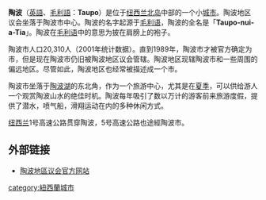 {{Infobox settlement
|name= 陶波
|official_name = Taupo
|other_name =
|native_name=Taupō-nui-a-Tia <small>([[毛利語|毛利語]])</small>
|total_type=Territorial
|pushpin_map=New Zealand
|pushpin_label_position=right
|latd=-38.6875
|longd=176.0694
|coordinates_display=y
|coordinates_region=NZ
|subdivision_type=[[國家|國家]]
|subdivision_name={{NZL}}
|subdivision_type1=[[紐西蘭島嶼|島嶼]]
|subdivision_name1=[[北島_(紐西蘭)|北島]]
|subdivision_type2= [[紐西蘭區域|區域]]
|subdivision_name2= [[懷卡托|懷卡托大區]]
|subdivision_type3= [[Territorial_authority|Territorial authority]]
|subdivision_name3= [[陶波區|陶波區]]
|subdivision_type4= [[Ward_(country_subdivision)|Ward]]
|subdivision_name4= 陶波
|established_title= Settled
|established_date= pre-European
|established_title1= Founded
|established_date1= 1869
|established_title2= Borough status
|established_date2= 1953
|named_for= originates from ''Taupō-nui-a-Tia'', meaning "great cloak of Tia" in [[Maori_language|Maori]]
|seat_type=Electorate
|seat=[[Taupō_(New_Zealand_electorate)|Taupō]]
|leader_title1= Mayor
|leader_name1= [[Rick_Cooper|Rick Cooper]]
|leader_title= [[Member_of_Parliament|MP]]
|leader_name= [[Louise_Upston|Louise Upston]]
|leader_party= [[New_Zealand_National_Party|National]]
|elevation_m= 360
|population_as_of= {{NZ population data|||y}}
|population_footnotes=
|area_total_km2= 6970
|population_total= {{Formatnum:{{NZ population data|Taupo District|y}}|R}}
|population_density_km2= auto
|population_urban= {{NZ population data||y}}
|timezone= [[Time_in_New_Zealand|NZST]]
|utc_offset= +12
|timezone_DST= NZDT
|utc_offset_DST= +13
|postal_code_type= Postcode
|postal_code= 3330
|area_code= 07
|blank_name = Local [[iwi|iwi]]
|blank_info = [[Ngāti_Tūwharetoa|Ngāti Tūwharetoa]]
}}
'''陶波'''（[[英語|英語]]、[[毛利語|毛利語]]：'''Taupo'''）是位于[[纽西兰|纽西兰]][[北岛|北岛]]中部的一个小[[城市|城市]]。陶波地区议会坐落于陶波市中心。陶波的名字起源于[[毛利语|毛利语]]，陶波的全名是「'''Taupo-nui-a-Tia'''」。陶波在[[毛利语|毛利语]]中的意思为披在肩膀上的袍子。

陶波市人口20,310人（2001年统计数据）。直到1989年，陶波市才被官方确定为市，但是现在陶波市仍旧被陶波地区议会管辖。陶波地区现辖陶波市和一些周围的偏远地区。尽管如此，陶波地区也经常被描述成一个市。

陶波市坐落于[[陶波湖|陶波湖]]的东北角，作为一个旅游中心，尤其是在[[夏季|夏季]]，可以供给游人一个观赏陶波山水的绝佳时机。陶波每年吸引了数以万计的游客前来旅游度假，提供了潜水，喷气船，滑翔运动在内的多种休闲方式。

[[纽西兰|纽西兰]]1号高速公路贯穿陶波，5号高速公路也途經陶波市。

==外部链接==
*[http://www.taupodc.govt.nz 陶波地區议会官方网站] {{en}}

[[category:紐西蘭城市|category:紐西蘭城市]]

{{Oceania-geo-stub}}
